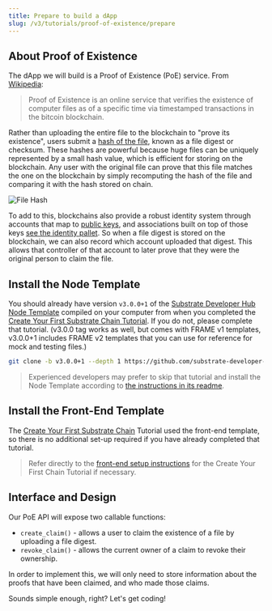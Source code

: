 ```yaml
---
title: Prepare to build a dApp
slug: /v3/tutorials/proof-of-existence/prepare
---
```


## About Proof of Existence

The dApp we will build is a Proof of Existence (PoE) service. From
[Wikipedia](https://en.wikipedia.org/wiki/Proof_of_Existence):

> Proof of Existence is an online service that verifies the existence of computer files as of a
> specific time via timestamped transactions in the bitcoin blockchain.

Rather than uploading the entire file to the blockchain to "prove its existence", users submit a
[hash of the file](https://en.wikipedia.org/wiki/File_verification), known as a file digest or
checksum. These hashes are powerful because huge files can be uniquely represented by a small hash
value, which is efficient for storing on the blockchain. Any user with the original file can prove
that this file matches the one on the blockchain by simply recomputing the hash of the file and
comparing it with the hash stored on chain.

![File Hash](../../../../src/images/tutorials/02-proof-of-existence/file-hash.png)

To add to this, blockchains also provide a robust identity system through accounts that map to
[public keys](https://en.wikipedia.org/wiki/Public-key_cryptography), and associations built on
top of those keys [see the identity pallet](https://github.com/paritytech/substrate/tree/v3.0.0/frame/identity).
So when a file digest is stored on the blockchain, we can also record which account uploaded that digest.
This allows that controller of that account to later prove that they were the original person to claim the file.

## Install the Node Template

You should already have version `v3.0.0+1` of the
[Substrate Developer Hub Node Template](https://github.com/substrate-developer-hub/substrate-node-template/tree/tutorials/solutions%2Fbuild-a-dapp-v3+1)
compiled on your computer from when you completed the
[Create Your First Substrate Chain Tutorial](../create-your-first-substrate-chain). If you do not,
please complete that tutorial. (v3.0.0 tag works as well, but comes with FRAME v1 templates,
v3.0.0+1 includes FRAME v2 templates that you can use for reference for mock and testing files.)

```bash
git clone -b v3.0.0+1 --depth 1 https://github.com/substrate-developer-hub/substrate-node-template
```

> Experienced developers may prefer to skip that tutorial and install the Node Template
> according to
> [the instructions in its readme](https://github.com/substrate-developer-hub/substrate-node-template#getting-started).

## Install the Front-End Template

The [Create Your First Substrate Chain](https://substrate.dev/docs/en/tutorials/create-your-first-substrate-chain/) Tutorial used the front-end template, so there is no
additional set-up required if you have already completed that tutorial.

> Refer directly to the
> [front-end setup instructions](../create-your-first-substrate-chain/setup#install-the-front-end-template)
> for the Create Your First Chain Tutorial if necessary.

## Interface and Design

Our PoE API will expose two callable functions:

- `create_claim()` - allows a user to claim the existence of a file by uploading a file digest.
- `revoke_claim()` - allows the current owner of a claim to revoke their ownership.

In order to implement this, we will only need to store information about the proofs that have been
claimed, and who made those claims.

Sounds simple enough, right? Let's get coding!

